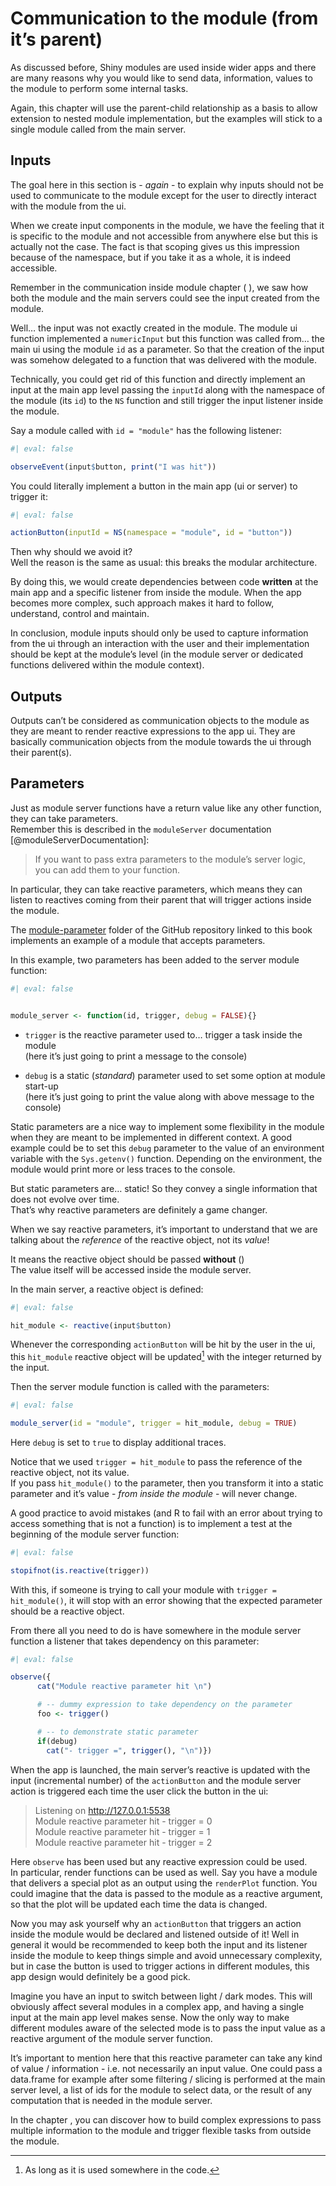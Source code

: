 # Communication to the module (from it's parent)

As discussed before, Shiny modules are used inside wider apps and there are many reasons why you would like to send data, information, values to the module to perform some internal tasks.

Again, this chapter will use the parent-child relationship as a basis to allow extension to nested module implementation, but the examples will stick to a single module called from the main server.

## Inputs

The goal here in this section is - *again* - to explain why inputs should not be used to communicate to the module except for the user to directly interact with the module from the ui.

When we create input components in the module, we have the feeling that it is specific to the module and not accessible from anywhere else but this is actually not the case. The fact is that scoping gives us this impression because of the namespace, but if you take it as a whole, it is indeed accessible.

Remember in the communication inside module chapter ( <!--# cross reference -->), we saw how both the module and the main servers could see the input created from the module.

Well... the input was not exactly created in the module. The module ui function implemented a `numericInput` but this function was called from... the main ui using the module `id` as a parameter. So that the creation of the input was somehow delegated to a function that was delivered with the module.

Technically, you could get rid of this function and directly implement an input at the main app level passing the `inputId` along with the namespace of the module (its `id`) to the `NS` function and still trigger the input listener inside the module.

Say a module called with `id = "module"` has the following listener:

```r
#| eval: false

observeEvent(input$button, print("I was hit"))

```

You could literally implement a button in the main app (ui or server) to trigger it:

```r
#| eval: false

actionButton(inputId = NS(namespace = "module", id = "button"))

```

Then why should we avoid it?\
Well the reason is the same as usual: this breaks the modular architecture.

By doing this, we would create dependencies between code **written** at the main app and a specific listener from inside the module. When the app becomes more complex, such approach makes it hard to follow, understand, control and maintain.

In conclusion, module inputs should only be used to capture information from the ui through an interaction with the user and their implementation should be kept at the module's level (in the module server or dedicated functions delivered within the module context).

## Outputs

Outputs can't be considered as communication objects to the module as they are meant to render reactive expressions to the app ui. They are basically communication objects from the module towards the ui through their parent(s).

## Parameters

Just as module server functions have a return value like any other function, they can take parameters.\
Remember this is described in the `moduleServer` documentation [@moduleServerDocumentation]:

> If you want to pass extra parameters to the module's server logic,\
> you can add them to your function.

In particular, they can take reactive parameters, which means they can listen to reactives coming from their parent that will trigger actions inside the module.

::: callout-note
The [module-parameter](https://github.com/thekangaroofactory/template-r-shiny-communication/tree/main/module-parameter) folder of the GitHub repository linked to this book implements an example of a module that accepts parameters.
:::

In this example, two parameters has been added to the server module function:

```r
#| eval: false


module_server <- function(id, trigger, debug = FALSE){}

```

-   `trigger` is the reactive parameter used to... trigger a task inside the module\
    (here it's just going to print a message to the console)

-   `debug` is a static (*standard*) parameter used to set some option at module start-up\
    (here it's just going to print the value along with above message to the console)

Static parameters are a nice way to implement some flexibility in the module when they are meant to be implemented in different context. A good example could be to set this `debug` parameter to the value of an environment variable with the `Sys.getenv()` function. Depending on the environment, the module would print more or less traces to the console.

But static parameters are... static! So they convey a single information that does not evolve over time.\
That's why reactive parameters are definitely a game changer.

::: callout-important
When we say reactive parameters, it's important to understand that we are talking about the *reference* of the reactive object, not its *value*!

It means the reactive object should be passed **without** ()\
The value itself will be accessed inside the module server.
:::

In the main server, a reactive object is defined:

```r
#| eval: false

hit_module <- reactive(input$button)

```

Whenever the corresponding `actionButton` will be hit by the user in the ui, this `hit_module` reactive object will be updated[^communication-to-module-1] with the integer returned by the input.

[^communication-to-module-1]: As long as it is used somewhere in the code.

Then the server module function is called with the parameters:

```r
#| eval: false

module_server(id = "module", trigger = hit_module, debug = TRUE)

```

Here `debug` is set to `true` to display additional traces.

Notice that we used `trigger = hit_module` to pass the reference of the reactive object, not its value.\
If you pass `hit_module()` to the parameter, then you transform it into a static parameter and it's value - *from inside the module* - will never change.

A good practice to avoid mistakes (and R to fail with an error about trying to access something that is not a function) is to implement a test at the beginning of the module server function:

```r
#| eval: false

stopifnot(is.reactive(trigger))

```

With this, if someone is trying to call your module with `trigger = hit_module()`, it will stop with an error showing that the expected parameter should be a reactive object.

From there all you need to do is have somewhere in the module server function a listener that takes dependency on this parameter:

```r
#| eval: false

observe({
      cat("Module reactive parameter hit \n")

      # -- dummy expression to take dependency on the parameter
      foo <- trigger()

      # -- to demonstrate static parameter
      if(debug)
        cat("- trigger =", trigger(), "\n")})

```

When the app is launched, the main server's reactive is updated with the input (incremental number) of the `actionButton` and the module server action is triggered each time the user click the button in the ui:

> Listening on <http://127.0.0.1:5538>\
> Module reactive parameter hit - trigger = 0\
> Module reactive parameter hit - trigger = 1\
> Module reactive parameter hit - trigger = 2

Here `observe` has been used but any reactive expression could be used.\
In particular, render functions can be used as well. Say you have a module that delivers a special plot as an output using the `renderPlot` function. You could imagine that the data is passed to the module as a reactive argument, so that the plot will be updated each time the data is changed.

Now you may ask yourself why an `actionButton` that triggers an action inside the module would be declared and listened outside of it! Well in general it would be recommended to keep both the input and its listener inside the module to keep things simple and avoid unnecessary complexity, but in case the button is used to trigger actions in different modules, this app design would definitely be a good pick.

Imagine you have an input to switch between light / dark modes. This will obviously affect several modules in a complex app, and having a single input at the main app level makes sense. Now the only way to make different modules aware of the selected mode is to pass the input value as a reactive argument of the module server function.

It's important to mention here that this reactive parameter can take any kind of value / information - i.e. not necessarily an input value. One could pass a data.frame for example after some filtering / slicing is performed at the main server level, a list of ids for the module to select data, or the result of any computation that is needed in the module server.

::: callout-tip
In the chapter <!--# xref here! -->, you can discover how to build complex expressions to pass multiple information to the module and trigger flexible tasks from outside the module.
:::
